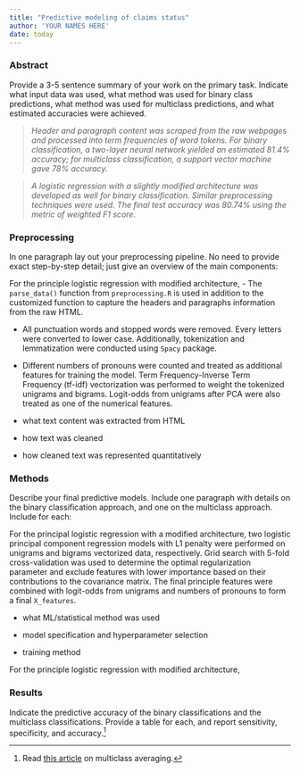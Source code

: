 ```yaml
---
title: "Predictive modeling of claims status"
author: 'YOUR NAMES HERE'
date: today
---
```


### Abstract

Provide a 3-5 sentence summary of your work on the primary task. Indicate what input data was used, what method was used for binary class predictions, what method was used for multiclass predictions, and what estimated accuracies were achieved.

> *Header and paragraph content was scraped from the raw webpages and processed into term frequencies of word tokens. For binary classification, a two-layer neural network yielded an estimated 81.4% accuracy; for multiclass classification, a support vector machine gave 78% accuracy.*

> *A logistic regression with a slightly modified architecture was developed as well for binary classification. Similar preprocessing techniques were used. The final test accuracy was 80.74% using the metric of weighted F1 score.*

### Preprocessing

In one paragraph lay out your preprocessing pipeline. No need to provide exact step-by-step detail; just give an overview of the main components:

For the principle logistic regression with modified architecture,
-   The `parse_data()` function from `preprocessing.R` is used in addition to the customized function to capture the headers and paragraphs information from the raw HTML.

-   All punctuation words and stopped words were removed. Every letters were converted to lower case. Additionally, tokenization and lemmatization were conducted using `Spacy` package. 

-   Different numbers of pronouns were counted and treated as additional features for training the model. Term Frequency-Inverse Term Frequency (tf-idf) vectorization was performed to weight the tokenized unigrams and bigrams. Logit-odds from unigrams after PCA were also treated as one of the numerical features.

-   what text content was extracted from HTML

-   how text was cleaned

-   how cleaned text was represented quantitatively


### Methods

Describe your final predictive models. Include one paragraph with details on the binary classification approach, and one on the multiclass approach. Include for each:

For the principal logistic regression with a modified architecture, two logistic principal component regression models with L1 penalty were performed on unigrams and bigrams vectorized data, respectively. Grid search with 5-fold cross-validation was used to determine the optimal regularization parameter and exclude features with lower importance based on their contributions to the covariance matrix. The final principle features were combined with logit-odds from unigrams and numbers of pronouns to form a final `X_features`.


-   what ML/statistical method was used

-   model specification and hyperparameter selection

-   training method

For the principle logistic regression with modified architecture, 


### Results

Indicate the predictive accuracy of the binary classifications and the multiclass classifications. Provide a table for each, and report sensitivity, specificity, and accuracy.[^1]

[^1]: Read [this article](https://yardstick.tidymodels.org/articles/multiclass.html) on multiclass averaging.
